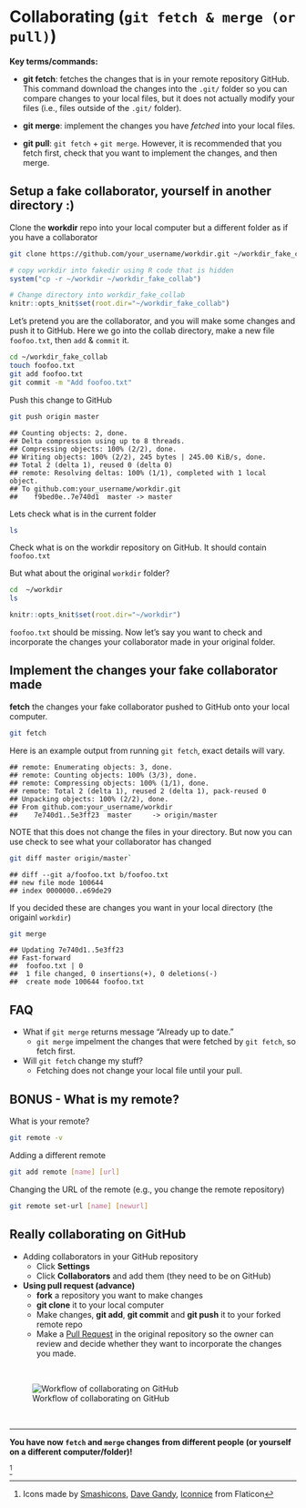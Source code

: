 # Collaborating (`git fetch & merge (or pull)`)

**Key terms/commands:**

* **git fetch**: fetches the changes that is in your remote repository GitHub. This command download the changes into the `.git/` folder so you can compare changes to your local files, but it does not actually modify your files (i.e., files outside of the `.git/` folder). 

* **git merge**: implement the changes you have *fetched* into your local files. 

* **git pull**: `git fetch` + `git merge`. However, it is recommended that you fetch first, check that you want to implement the changes, and then merge. 


## Setup a fake collaborator, yourself in another directory :) 

Clone the **workdir** repo into your local computer but a different folder as if you have a collaborator

```bash
git clone https://github.com/your_username/workdir.git ~/workdir_fake_collab
```

```r
# copy workdir into fakedir using R code that is hidden
system("cp -r ~/workdir ~/workdir_fake_collab")

# Change directory into workdir_fake_collab
knitr::opts_knit$set(root.dir="~/workdir_fake_collab")
```

Let's pretend you are the collaborator, and you will make some changes and push it to GitHub. 
Here we go into the collab directory, make a new file `foofoo.txt`, then `add` & `commit` it. 

```bash
cd ~/workdir_fake_collab
touch foofoo.txt
git add foofoo.txt
git commit -m "Add foofoo.txt"
```

Push this change to GitHub

```bash
git push origin master
```

```
## Counting objects: 2, done.
## Delta compression using up to 8 threads.
## Compressing objects: 100% (2/2), done.
## Writing objects: 100% (2/2), 245 bytes | 245.00 KiB/s, done.
## Total 2 (delta 1), reused 0 (delta 0)
## remote: Resolving deltas: 100% (1/1), completed with 1 local object.
## To github.com:your_username/workdir.git
##    f9bed0e..7e740d1  master -> master
```

Lets check what is in the current folder 

```bash
ls
```

Check what is on the workdir repository on GitHub. It should contain `foofoo.txt`

But what about the original `workdir` folder? 

```bash
cd  ~/workdir
ls
```

```r
knitr::opts_knit$set(root.dir="~/workdir")
```

`foofoo.txt` should be missing. Now let's say you want to check and incorporate the changes your collaborator made in your original folder. 

## Implement the changes your fake collaborator made

**fetch** the changes your fake collaborator pushed to GitHub onto your local computer. 

```bash
git fetch
```

Here is an example output from running `git fetch`, exact details will vary.
```
## remote: Enumerating objects: 3, done.
## remote: Counting objects: 100% (3/3), done.
## remote: Compressing objects: 100% (1/1), done.
## remote: Total 2 (delta 1), reused 2 (delta 1), pack-reused 0
## Unpacking objects: 100% (2/2), done.
## From github.com:your_username/workdir
##    7e740d1..5e3ff23  master     -> origin/master
```

NOTE that this does not change the files in your directory. But now you can use check to see what your collaborator has changed

```bash
git diff master origin/master`
```

```
## diff --git a/foofoo.txt b/foofoo.txt
## new file mode 100644
## index 0000000..e69de29
```

If you decided these are changes you want in your local directory (the origainl `workdir`)

```bash
git merge
```

```
## Updating 7e740d1..5e3ff23
## Fast-forward
##  foofoo.txt | 0
##  1 file changed, 0 insertions(+), 0 deletions(-)
##  create mode 100644 foofoo.txt
```

## FAQ {-}
* What if `git merge` returns message "Already up to date."
	+ `git merge` impelment the changes that were fetched by `git fetch`, so fetch first. 
* Will `git fetch` change my stuff? 
	+ Fetching does not change your local file until your pull. 

## BONUS - What is my remote? {-}
What is your remote? 

```bash
git remote -v
```

Adding a different remote

```bash
git add remote [name] [url]
```

Changing the URL of the remote (e.g., you change the remote repository)

```bash
git remote set-url [name] [newurl]
```

## Really collaborating on GitHub

* Adding collaborators in your GitHub repository
	+ Click **Settings**
	+ Click **Collaborators** and add them (they need to be on GitHub)

* **Using pull request (advance)**
	+ **fork** a repository you want to make changes 
	+ **git clone** it to your local computer
	+ Make changes, **git add**, **git commit** and **git push** it to your forked remote repo
	+ Make a [Pull Request](https://help.github.com/en/articles/creating-a-pull-request) in the original repository so the owner can review and decide whether they want to incorporate the changes you made.

<br>

![Workflow of collaborating on GitHub](img/ch9_collab_fig.png)

<br>
	

***
**You have now `fetch` and `merge` changes from different people (or yourself on a different computer/folder)!**


^[Icons made by [Smashicons](https://www.flaticon.com/authors/smashicons), [Dave Gandy](https://www.flaticon.com/authors/dave-gandy), [Iconnice](https://www.flaticon.com/authors/iconnice) from Flaticon]